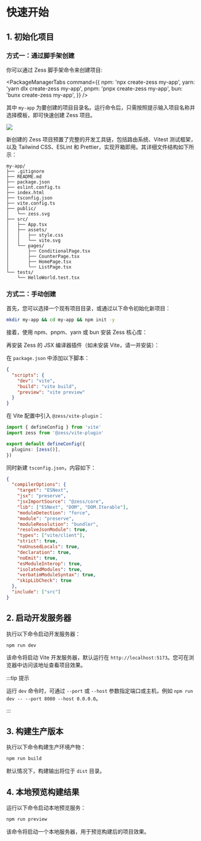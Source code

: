 # 快速开始


## 1. 初始化项目

### 方式一：通过脚手架创建

你可以通过 Zess 脚手架命令来创建项目:

<PackageManagerTabs
  command={{
    npm: 'npx create-zess my-app',
    yarn: 'yarn dlx create-zess my-app',
    pnpm: 'pnpx create-zess my-app',
    bun: 'bunx create-zess my-app',
  }}
/>

其中 `my-app` 为要创建的项目目录名。运行命令后，只需按照提示输入项目名称并选择模板，即可快速创建 Zess 项目。

<img src="https://pic1.imgdb.cn/item/68d2c7b7c5157e1a882be39f.gif" />

新创建的 Zess 项目预置了完整的开发工具链，包括路由系统、Vitest 测试框架，以及 Tailwind CSS、ESLint 和 Prettier，实现开箱即用。其详细文件结构如下所示：

```text
my-app/
├── .gitignore
├── README.md
├── package.json
├── eslint.config.ts
├── index.html
├── tsconfig.json
├── vite.config.ts
├── public/
│   └── zess.svg
├── src/
│   ├── App.tsx
│   ├── assets/
│   │   ├── style.css
│   │   └── vite.svg
│   └── pages/
│       ├── ConditionalPage.tsx
│       ├── CounterPage.tsx
│       ├── HomePage.tsx
│       └── ListPage.tsx
└── tests/
    └── HelloWorld.test.tsx
```

### 方式二：手动创建

首先，您可以选择一个现有项目目录，或通过以下命令初始化新项目：

```bash
mkdir my-app && cd my-app && npm init -y
```

接着，使用 npm、pnpm、yarn 或 bun 安装 Zess 核心库：

<PackageManagerTabs command="install @zess/core" />

再安装 Zess 的 JSX 编译器插件（如未安装 Vite，请一并安装）：

<PackageManagerTabs command="install @zess/vite-plugin -D" />

在 `package.json` 中添加以下脚本：

```json
{
  "scripts": {
    "dev": "vite",
    "build": "vite build",
    "preview": "vite preview"
  }
}
```

在 Vite 配置中引入 `@zess/vite-plugin`：

```ts title="vite.config.ts"
import { defineConfig } from 'vite'
import zess from '@zess/vite-plugin'

export default defineConfig({
  plugins: [zess()],
})
```

同时新建 `tsconfig.json`，内容如下：

```json
{
  "compilerOptions": {
    "target": "ESNext",
    "jsx": "preserve",
    "jsxImportSource": "@zess/core",
    "lib": ["ESNext", "DOM", "DOM.Iterable"],
    "moduleDetection": "force",
    "module": "preserve",
    "moduleResolution": "bundler",
    "resolveJsonModule": true,
    "types": ["vite/client"],
    "strict": true,
    "noUnusedLocals": true,
    "declaration": true,
    "noEmit": true,
    "esModuleInterop": true,
    "isolatedModules": true,
    "verbatimModuleSyntax": true,
    "skipLibCheck": true
  },
  "include": ["src"]
}
```

## 2. 启动开发服务器

执行以下命令启动开发服务器：

```bash
npm run dev
```

该命令将启动 Vite 开发服务器，默认运行在 `http://localhost:5173`。您可在浏览器中访问该地址查看项目效果。

:::tip 提示

运行 `dev` 命令时，可通过 `--port` 或 `--host` 参数指定端口或主机，例如 `npm run dev -- --port 8080 --host 0.0.0.0`。

:::

## 3. 构建生产版本

执行以下命令构建生产环境产物：

```bash
npm run build
```

默认情况下，构建输出将位于 `dist` 目录。

## 4. 本地预览构建结果

运行以下命令启动本地预览服务：

```bash
npm run preview
```

该命令将启动一个本地服务器，用于预览构建后的项目效果。
